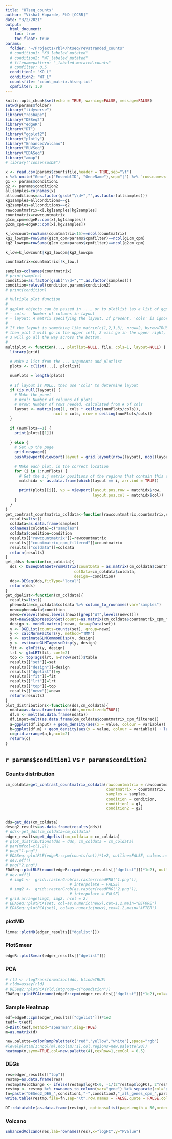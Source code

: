 ```yaml
---
title: "HTseq_counts"
author: "Vishal Koparde, PhD [CCBR]"
date: "3/2/2021"
output: 
  html_document:
    toc: true
    toc_float: true
params:
  folder: "~/Projects/rbl4/htseq/revstranded_counts"
  # condition1: "KO_labeled_mutated"
  # condition2: "WT_labeled_mutated"
  # filenamepattern: "_labeled.mutated.counts"
  # cpmfilter: 0.5
  condition1: "KO_L"
  condition2: "WT_L"
  countsfile: "count_matrix.htseq.txt"
  cpmfilter: 1.0
---
```


```r
knitr::opts_chunk$set(echo = TRUE, warning=FALSE, message=FALSE)
setwd(params$folder)
library("tidyverse")
library("reshape")
library("DESeq2")
library("edgeR")
library("DT")
library("ggplot2")
library("plotly")
library("EnhancedVolcano")
library("RUVSeq")
library("EDASeq")
library("amap")
# library("consensusDE")
```


```r
x <- read.csv(params$countsfile,header = TRUE,sep="\t")
x %>% unite("Gene",c("EnsemblID", "GeneName"),sep="|") %>% `row.names<-`(.,NULL) %>% column_to_rownames(var="Gene") -> x
g1 <- params$condition1
g2 <- params$condition2
allsamples=colnames(x)
allconditions=as.factor(gsub("\\d+","",as.factor(allsamples)))
kg1samples=allconditions==g1
kg2samples=allconditions==g2
rawcountmatrix=x[,kg1samples|kg2samples]
countmatrix=rawcountmatrix
g1cm_cpm=edgeR::cpm(x[,kg1samples])
g2cm_cpm=edgeR::cpm(x[,kg2samples])

k_lowcount=rowSums(countmatrix<15)==ncol(countmatrix)
kg1_lowcpm=rowSums(g1cm_cpm<params$cpmfilter)==ncol(g1cm_cpm)
kg2_lowcpm=rowSums(g2cm_cpm<params$cpmfilter)==ncol(g2cm_cpm)

k_low=k_lowcount|kg1_lowcpm|kg2_lowcpm

countmatrix=countmatrix[!k_low,]

samples=colnames(countmatrix)
# print(samples)
condition=as.factor(gsub("\\d+","",as.factor(samples)))
condition=relevel(condition,params$condition2)
# print(condition)

```

```r
# Multiple plot function
#
# ggplot objects can be passed in ..., or to plotlist (as a list of ggplot objects)
# - cols:   Number of columns in layout
# - layout: A matrix specifying the layout. If present, 'cols' is ignored.
#
# If the layout is something like matrix(c(1,2,3,3), nrow=2, byrow=TRUE),
# then plot 1 will go in the upper left, 2 will go in the upper right, and
# 3 will go all the way across the bottom.
#
multiplot <- function(..., plotlist=NULL, file, cols=1, layout=NULL) {
  library(grid)
  
  # Make a list from the ... arguments and plotlist
  plots <- c(list(...), plotlist)
  
  numPlots = length(plots)
  
  # If layout is NULL, then use 'cols' to determine layout
  if (is.null(layout)) {
    # Make the panel
    # ncol: Number of columns of plots
    # nrow: Number of rows needed, calculated from # of cols
    layout <- matrix(seq(1, cols * ceiling(numPlots/cols)),
                     ncol = cols, nrow = ceiling(numPlots/cols))
  }
  
  if (numPlots==1) {
    print(plots[[1]])
    
  } else {
    # Set up the page
    grid.newpage()
    pushViewport(viewport(layout = grid.layout(nrow(layout), ncol(layout))))
    
    # Make each plot, in the correct location
    for (i in 1:numPlots) {
      # Get the i,j matrix positions of the regions that contain this subplot
      matchidx <- as.data.frame(which(layout == i, arr.ind = TRUE))
      
      print(plots[[i]], vp = viewport(layout.pos.row = matchidx$row,
                                      layout.pos.col = matchidx$col))
    }
  }
}
get_contrast_countmatrix_coldata<-function(rawcountmatrix,countmatrix,samples,condition,condition1,condition2){
  results=list()
  coldata=as.data.frame(samples)
  colnames(coldata)=c("samples")
  coldata$condition=condition
  results[["rawcountmatrix"]]=rawcountmatrix
  results[["countmatrix_cpm_filtered"]]=countmatrix
  results[["coldata"]]=coldata
  return(results)
}
get_dds<-function(cm_coldata){
  dds <- DESeqDataSetFromMatrix(countData = as.matrix(cm_coldata$countmatrix_cpm_filtered),
                              colData=cm_coldata$coldata,
                              design=~condition)
  dds<-DESeq(dds,fitType='local')
  return(dds)
}
get_dgelist<-function(cm_coldata){
  results=list()
  phenodata=cm_coldata$coldata %>% column_to_rownames(var="samples")
  newx=phenodata$condition
  newx=relevel(newx,levels(newx)[grep("WT",levels(newx))])
  set=newSeqExpressionSet(counts=as.matrix(cm_coldata$countmatrix_cpm_filtered),phenoData = phenodata)
  design <- model.matrix(~newx, data=pData(set))
  y <- DGEList(counts=counts(set), group=newx)
  y <- calcNormFactors(y, method="TMM")
  y <- estimateGLMCommonDisp(y, design)
  y <- estimateGLMTagwiseDisp(y, design)
  fit <- glmFit(y, design)
  lrt <- glmLRT(fit, coef=2)
  top <- topTags(lrt, n=nrow(set))$table
  results[["set"]]=set
  results[["design"]]=design
  results[["dgelist"]]=y
  results[["fit"]]=fit
  results[["lrt"]]=lrt
  results[["top"]]=top
  results[["newx"]]=newx
  return(results)
}
plot_distributions<-function(dds,cm_coldata){
  ndata=as.data.frame(counts(dds,normalized=TRUE))
  df.m <- melt(as.data.frame(ndata))
  df.input=melt(as.data.frame(cm_coldata$countmatrix_cpm_filtered))
  a=ggplot(df.input) + geom_density(aes(x = value, colour = variable)) + labs(x = NULL) + theme(legend.position='bottom') + scale_x_log10()+ggtitle("Before normalization")
  b=ggplot(df.m) + geom_density(aes(x = value, colour = variable)) + labs(x = NULL)  + scale_x_log10() + theme(legend.position='bottom') +ggtitle("After normalization")
  c=grid.arrange(a,b,ncol=2)
  return(c)
}
```

## `r params$condition1` vs `r params$condition2`

### Counts distribution

```r
cm_coldata=get_contrast_countmatrix_coldata(rawcountmatrix = rawcountmatrix,
                                            countmatrix = countmatrix,
                                            samples = samples,
                                            condition = condition,
                                            condition1 = g1,
                                            condition2 = g2)


dds=get_dds(cm_coldata)
deseq2_results=as.data.frame(results(dds))
# dds<-get_dds(cm_coldata=cm_coldata)
edger_results=get_dgelist(cm_coldata = cm_coldata)
# plot_distributions(dds = dds, cm_coldata = cm_coldata)
# par(mfcol=c(1,2))
# png("1.png")
# EDASeq::plotRLE(edgeR::cpm(counts(set))*1e2, outline=FALSE, col=as.numeric(newx)+1,main="BEFORE")
# dev.off()
# png("2.png")
EDASeq::plotRLE(round(edgeR::cpm(edger_results[["dgelist"]])*1e2), outline=FALSE, col=as.numeric(edger_results[["newx"]])+1)
# dev.off()
  # img1 <-  grid::rasterGrob(as.raster(readPNG("1.png")),
                            # interpolate = FALSE)
  # img2 <-  grid::rasterGrob(as.raster(readPNG("2.png")),
                            # interpolate = FALSE)
# grid.arrange(img1, img2, ncol = 2)
# EDASeq::plotPCA(set, col=as.numeric(newx),cex=1.2,main="BEFORE")
# EDASeq::plotPCA(set1, col=as.numeric(newx),cex=1.2,main="AFTER")

```

### plotMD

```r
limma::plotMD(edger_results[["dgelist"]])
```

### PlotSmear

```r
edgeR::plotSmear(edger_results[["dgelist"]])
```

### PCA

```r
# rld <- rlogTransformation(dds, blind=TRUE)
# rldm=assay(rld)
# DESeq2::plotPCA(rld,intgroup=c("condition"))
EDASeq::plotPCA(round(edgeR::cpm(edger_results[["dgelist"]])*1e2),col=as.numeric(edger_results[["newx"]])+1)
```

### Sample Heatmap


```r
edf=edgeR::cpm(edger_results[["dgelist"]])*1e2
tedf= t(edf)
d=Dist(tedf,method="spearman",diag=TRUE)
m=as.matrix(d)

new.palette=colorRampPalette(c("red","yellow","white"),space="rgb")
#levelplot(m[1:ncol(m),ncol(m):1],col.regions=new.palette(20))
heatmap(m,symm=TRUE,col=new.palette(4),cexRow=1,cexCol = 0.5)
```

### DEGs

```r
res=edger_results[["top"]]
restmp=as.data.frame(res)
restmp$FoldChange <- ifelse(restmp$logFC<0, -1/(2^restmp$logFC), 2^restmp$logFC)
restmp <- restmp %>% rownames_to_column(var="gene") %>% separate(col="gene",into=c("ensemblID","gene_name"),sep="\\|",remove = TRUE)
fn=paste("DESeq2_DEG_",condition1,"-",condition2,"_all_genes_cpm_",params$cpmfilter,".txt",sep="")
write.table(restmp,file=fn,sep="\t",row.names = FALSE,quote = FALSE,col.names = TRUE) 
```

```r
DT::datatable(as.data.frame(restmp), options=list(pageLength = 50,order = list(list(6, 'asc'))))
```

### Volcano
```r
EnhancedVolcano(res,lab=rownames(res),x="logFC",y="PValue")
```